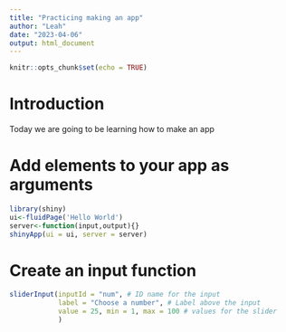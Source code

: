```yaml
---
title: "Practicing making an app"
author: "Leah"
date: "2023-04-06"
output: html_document
---
```


```r
knitr::opts_chunk$set(echo = TRUE)
```

# Introduction 
Today we are going to be learning how to make an app

# Add elements to your app as arguments 
```r
library(shiny)
ui<-fluidPage('Hello World')
server<-function(input,output){}
shinyApp(ui = ui, server = server)
```

# Create an input function 
```r
sliderInput(inputId = "num", # ID name for the input
            label = "Choose a number", # Label above the input
            value = 25, min = 1, max = 100 # values for the slider
            )
```

